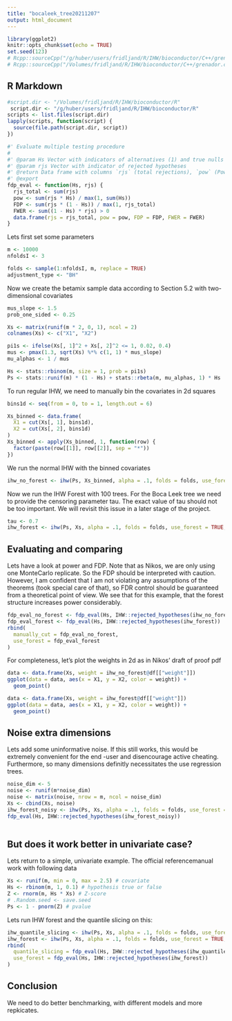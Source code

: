 ```yaml
---
title: "bocaleek_tree20211207"
output: html_document
---
```


```r
library(ggplot2)
knitr::opts_chunk$set(echo = TRUE)
set.seed(123)
# Rcpp::sourceCpp("/g/huber/users/fridljand/R/IHW/bioconductor/C++/grenador.cpp")
# Rcpp::sourceCpp("/Volumes/fridljand/R/IHW/bioconductor/C++/grenador.cpp")
```

## R Markdown


```r
#script.dir <- "/Volumes/fridljand/R/IHW/bioconductor/R"
 script.dir <- "/g/huber/users/fridljand/R/IHW/bioconductor/R"
scripts <- list.files(script.dir)
lapply(scripts, function(script) {
  source(file.path(script.dir, script))
})
```

```r
#' Evaluate multiple testing procedure
#
#' @param Hs Vector with indicators of alternatives (1) and true nulls (0)
#' @param rjs Vector with indicator of rejected hypotheses
#' @return Data frame with columns `rjs` (total rejections), `pow` (Power), `FDP` (False discovery proportion)
#' @export
fdp_eval <- function(Hs, rjs) {
  rjs_total <- sum(rjs)
  pow <- sum(rjs * Hs) / max(1, sum(Hs))
  FDP <- sum(rjs * (1 - Hs)) / max(1, rjs_total)
  FWER <- sum((1 - Hs) * rjs) > 0
  data.frame(rjs = rjs_total, pow = pow, FDP = FDP, FWER = FWER)
}
```
Lets first set some parameters
```r
m <- 10000
nfoldsI <- 3

folds <- sample(1:nfoldsI, m, replace = TRUE)
adjustment_type <- "BH"
```

Now we create the betamix sample data according to Section 5.2 with two-dimensional covariates
```r
mus_slope <- 1.5
prob_one_sided <- 0.25

Xs <- matrix(runif(m * 2, 0, 1), ncol = 2)
colnames(Xs) <- c("X1", "X2")

pi1s <- ifelse(Xs[, 1]^2 + Xs[, 2]^2 <= 1, 0.02, 0.4)
mus <- pmax(1.3, sqrt(Xs) %*% c(1, 1) * mus_slope)
mu_alphas <- 1 / mus

Hs <- stats::rbinom(m, size = 1, prob = pi1s)
Ps <- stats::runif(m) * (1 - Hs) + stats::rbeta(m, mu_alphas, 1) * Hs
```


To run regular IHW, we need to manually bin the covariates in 2d squares
```r
bins1d <- seq(from = 0, to = 1, length.out = 6)

Xs_binned <- data.frame(
  X1 = cut(Xs[, 1], bins1d),
  X2 = cut(Xs[, 2], bins1d)
)
Xs_binned <- apply(Xs_binned, 1, function(row) {
  factor(paste(row[[1]], row[[2]], sep = "*"))
})
```

We run the normal IHW with the binned covariates
```r
ihw_no_forest <- ihw(Ps, Xs_binned, alpha = .1, folds = folds, use_forest = FALSE, adjustment_type = "BH", lp_solver = "lpsymphony", lambda = Inf)
```

Now we run the IHW Forest with 100 trees. For the Boca Leek tree we need to provide the censoring parameter tau. The exact value of tau should not be too important. We will revisit this issue in a later stage of the project. 

```r
tau <- 0.7
ihw_forest <- ihw(Ps, Xs, alpha = .1, folds = folds, use_forest = TRUE, ntrees = 100, tau = tau, lp_solver = "lpsymphony", lambda = Inf)
```

## Evaluating and comparing
Lets have a look at power and FDP. Note that as Nikos, we are only using one MonteCarlo replicate. So the FDP should be interpreted with caution. However, I am confident that I am not violating any assumptions of the theorems (took special care of that), so FDR control should be guaranteed from a theoretical point of view. We see that for this example, that the forest structure increases power considerably.
```r
fdp_eval_no_forest <- fdp_eval(Hs, IHW::rejected_hypotheses(ihw_no_forest))
fdp_eval_forest <- fdp_eval(Hs, IHW::rejected_hypotheses(ihw_forest))
rbind(
  manually_cut = fdp_eval_no_forest,
  use_forest = fdp_eval_forest
)
```

For completeness, let's plot the weights in 2d as in Nikos' draft of proof pdf
```r
data <- data.frame(Xs, weight = ihw_no_forest@df[["weight"]])
ggplot(data = data, aes(x = X1, y = X2, color = weight)) +
  geom_point()
```

```r
data <- data.frame(Xs, weight = ihw_forest@df[["weight"]])
ggplot(data = data, aes(x = X1, y = X2, color = weight)) +
  geom_point()
```
## Noise extra dimensions      
Lets add some uninformative noise. If this still works, this would be extremely convenient for the end -user and disencourage active cheating. Furthermore, so many dimensions definitly necessitates the use regression trees. 
```r
noise_dim <- 5
noise <- runif(m*noise_dim)
noise <- matrix(noise, nrow = m, ncol = noise_dim)
Xs <- cbind(Xs, noise)       
ihw_forest_noisy <- ihw(Ps, Xs, alpha = .1, folds = folds, use_forest = TRUE, ntrees = 100, tau = tau, lp_solver = "lpsymphony", lambda = Inf) 
fdp_eval(Hs, IHW::rejected_hypotheses(ihw_forest_noisy))         
                                                           
```

## But does it work better in univariate case?
Lets return to a simple, univariate example. The official referencemanual work with following data
```r
Xs <- runif(m, min = 0, max = 2.5) # covariate
Hs <- rbinom(m, 1, 0.1) # hypothesis true or false
Z <- rnorm(m, Hs * Xs) # Z-score
# .Random.seed <- save.seed
Ps <- 1 - pnorm(Z) # pvalue
```

Lets run IHW forest and the quantile slicing on this: 
```r
ihw_quantile_slicing <- ihw(Ps, Xs, alpha = .1, folds = folds, use_forest = FALSE, adjustment_type = "BH", lp_solver = "lpsymphony", lambda = Inf)
ihw_forest <- ihw(Ps, Xs, alpha = .1, folds = folds, use_forest = TRUE, ntrees = 100, tau = tau, lp_solver = "lpsymphony", lambda = Inf)
rbind(
  quantile_slicing = fdp_eval(Hs, IHW::rejected_hypotheses(ihw_quantile_slicing)),
  use_forest = fdp_eval(Hs, IHW::rejected_hypotheses(ihw_forest))
)
```

## Conclusion
We need to do better benchmarking, with different models and more repkicates.